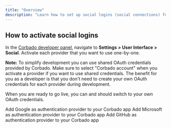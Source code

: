 ```yaml
---
title: "Overview"
description: "Learn how to set up social logins (social connections) for sign-up and login."
---
```


## How to activate social logins
In the [Corbado developer panel](https://app.corbado.com), navigate to **Settings > User Interface > Social**.
Activate each provider that you want to use one-by-one.

**Note:**
To simplify development you can use shared OAuth credentials provided by Corbado.
Make sure to select "Corbado account" when you activate a provider if you want to use shared credentials.
The benefit for you as a developer is that you don't need to create your own OAuth credentials for each provider during development.

When you are ready to go live, you can and should switch to your own OAuth credentials.

<CardGroup>
  <Card title="Google" icon="google" href="/overview/configuration/social-logins/google">
    Add Google as authentication provider to your Corbado app
  </Card>
  <Card title="Microsoft" icon="microsoft" href="/overview/configuration/social-logins/microsoft">
   Add Microsoft as authentication provider to your Corbado app
  </Card>
  <Card title="GitHub" icon="github" href="/overview/configuration/social-logins/github">
    Add GitHub as authentication provider to your Corbado app
  </Card>
</CardGroup>